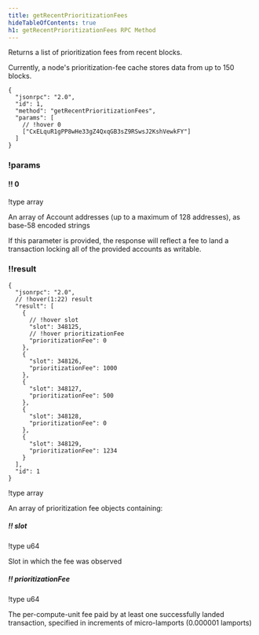 ```yaml
---
title: getRecentPrioritizationFees
hideTableOfContents: true
h1: getRecentPrioritizationFees RPC Method
---
```


Returns a list of prioritization fees from recent blocks.

<Callout type="info">
  Currently, a node's prioritization-fee cache stores data from up to 150
  blocks.
</Callout>

<APIMethod>

```jsonc !!request
{
  "jsonrpc": "2.0",
  "id": 1,
  "method": "getRecentPrioritizationFees",
  "params": [
    // !hover 0
    ["CxELquR1gPP8wHe33gZ4QxqGB3sZ9RSwsJ2KshVewkFY"]
  ]
}
```

### !params

#### !! 0

!type array

An array of Account addresses (up to a maximum of 128 addresses), as base-58
encoded strings

<Callout type="info">
  If this parameter is provided, the response will reflect a fee to land a
  transaction locking all of the provided accounts as writable.
</Callout>

### !!result

```jsonc !response
{
  "jsonrpc": "2.0",
  // !hover(1:22) result
  "result": [
    {
      // !hover slot
      "slot": 348125,
      // !hover prioritizationFee
      "prioritizationFee": 0
    },
    {
      "slot": 348126,
      "prioritizationFee": 1000
    },
    {
      "slot": 348127,
      "prioritizationFee": 500
    },
    {
      "slot": 348128,
      "prioritizationFee": 0
    },
    {
      "slot": 348129,
      "prioritizationFee": 1234
    }
  ],
  "id": 1
}
```

!type array

An array of prioritization fee objects containing:

##### !! slot

!type u64

Slot in which the fee was observed

##### !! prioritizationFee

!type u64

The per-compute-unit fee paid by at least one successfully landed transaction,
specified in increments of micro-lamports (0.000001 lamports)

</APIMethod>
